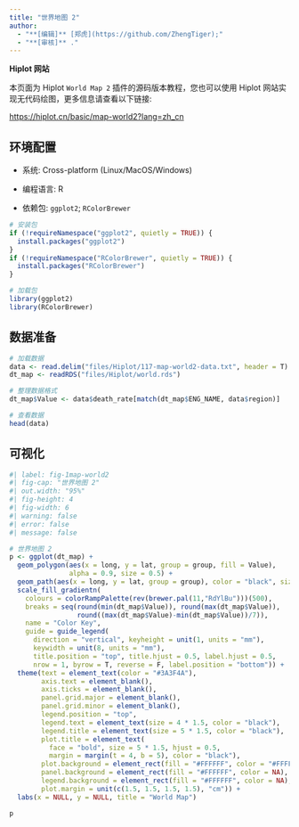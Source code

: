 ```yaml
---
title: "世界地图 2"
author:
  - "**[编辑]** [郑虎](https://github.com/ZhengTiger);"
  - "**[审核]** ."
---
```


::: callout-note
**Hiplot 网站**

本页面为 Hiplot `World Map 2` 插件的源码版本教程，您也可以使用 Hiplot 网站实现无代码绘图，更多信息请查看以下链接:

<https://hiplot.cn/basic/map-world2?lang=zh_cn>
:::

## 环境配置

-   系统: Cross-platform (Linux/MacOS/Windows)

-   编程语言: R

-   依赖包: `ggplot2`; `RColorBrewer`

```r
# 安装包
if (!requireNamespace("ggplot2", quietly = TRUE)) {
  install.packages("ggplot2")
}
if (!requireNamespace("RColorBrewer", quietly = TRUE)) {
  install.packages("RColorBrewer")
}

# 加载包
library(ggplot2)
library(RColorBrewer)
```

## 数据准备

```r
# 加载数据
data <- read.delim("files/Hiplot/117-map-world2-data.txt", header = T)
dt_map <- readRDS("files/Hiplot/world.rds")

# 整理数据格式
dt_map$Value <- data$death_rate[match(dt_map$ENG_NAME, data$region)]

# 查看数据
head(data)
```

## 可视化

```r
#| label: fig-1map-world2
#| fig-cap: "世界地图 2"
#| out.width: "95%"
#| fig-height: 4
#| fig-width: 6
#| warning: false
#| error: false
#| message: false

# 世界地图 2
p <- ggplot(dt_map) +
  geom_polygon(aes(x = long, y = lat, group = group, fill = Value),
               alpha = 0.9, size = 0.5) +
  geom_path(aes(x = long, y = lat, group = group), color = "black", size = 0.2) +
  scale_fill_gradientn(
    colours = colorRampPalette(rev(brewer.pal(11,"RdYlBu")))(500),
    breaks = seq(round(min(dt_map$Value)), round(max(dt_map$Value)), 
                 round((max(dt_map$Value)-min(dt_map$Value))/7)),
    name = "Color Key",
    guide = guide_legend(
      direction = "vertical", keyheight = unit(1, units = "mm"),
      keywidth = unit(8, units = "mm"),
      title.position = "top", title.hjust = 0.5, label.hjust = 0.5,
      nrow = 1, byrow = T, reverse = F, label.position = "bottom")) +
  theme(text = element_text(color = "#3A3F4A"),
        axis.text = element_blank(),
        axis.ticks = element_blank(),
        panel.grid.major = element_blank(),
        panel.grid.minor = element_blank(),
        legend.position = "top",
        legend.text = element_text(size = 4 * 1.5, color = "black"),
        legend.title = element_text(size = 5 * 1.5, color = "black"),
        plot.title = element_text(
          face = "bold", size = 5 * 1.5, hjust = 0.5, 
          margin = margin(t = 4, b = 5), color = "black"),
        plot.background = element_rect(fill = "#FFFFFF", color = "#FFFFFF"),
        panel.background = element_rect(fill = "#FFFFFF", color = NA),
        legend.background = element_rect(fill = "#FFFFFF", color = NA),
        plot.margin = unit(c(1.5, 1.5, 1.5, 1.5), "cm")) +
  labs(x = NULL, y = NULL, title = "World Map")

p
```


